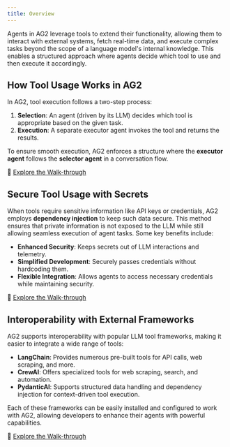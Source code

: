 ```yaml
---
title: Overview
---
```


Agents in AG2 leverage tools to extend their functionality, allowing them to interact with external systems, fetch real-time data, and execute complex tasks beyond the scope of a language model's internal knowledge. This enables a structured approach where agents decide which tool to use and then execute it accordingly.

## How Tool Usage Works in AG2

In AG2, tool execution follows a two-step process:

1. **Selection**: An agent (driven by its LLM) decides which tool is appropriate based on the given task.
2. **Execution**: A separate executor agent invokes the tool and returns the results.

To ensure smooth execution, AG2 enforces a structure where the **executor agent** follows the **selector agent** in a conversation flow.

🔗 [Explore the Walk-through](/docs/user-guide/basic-concepts/tools/basics)

## Secure Tool Usage with Secrets

When tools require sensitive information like API keys or credentials, AG2 employs **dependency injection** to keep such data secure. This method ensures that private information is not exposed to the LLM while still allowing seamless execution of agent tasks. Some key benefits include:

- **Enhanced Security**: Keeps secrets out of LLM interactions and telemetry.
- **Simplified Development**: Securely passes credentials without hardcoding them.
- **Flexible Integration**: Allows agents to access necessary credentials while maintaining security.

🔗 [Explore the Walk-through](/docs/user-guide/basic-concepts/tools/tools-with-secrets)

## Interoperability with External Frameworks

AG2 supports interoperability with popular LLM tool frameworks, making it easier to integrate a wide range of tools:

- **LangChain**: Provides numerous pre-built tools for API calls, web scraping, and more.
- **CrewAI**: Offers specialized tools for web scraping, search, and automation.
- **PydanticAI**: Supports structured data handling and dependency injection for context-driven tool execution.

Each of these frameworks can be easily installed and configured to work with AG2, allowing developers to enhance their agents with powerful capabilities.

🔗 [Explore the Walk-through](/docs/user-guide/basic-concepts/tools/interop/langchain)
